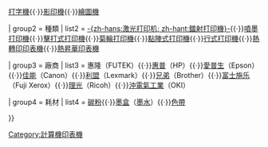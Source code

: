 {{Navbox
| name  = Printer
| title  = [[印表機]]
| style  = text-align:left; vertical-align: top;
| groupstyle = text-align:left; vertical-align:middle; background:#efefef;
| belowstyle = text-align: left;
| state  = autocollapse

| group1 = 技術
| list1  = [[印刷]]{{·}}[[打字機]]{{·}}[[影印機]]{{·}}[[繪圖機]]

| group2 = 種類
| list2 = [[鐳射打印機|-{zh-hans:激光打印机; zh-hant:鐳射打印機}-]]{{·}}[[噴墨打印機]]{{·}}[[擊打式打印機]]{{·}}[[菊輪打印機]]{{·}}[[點陣式打印機]]{{·}}[[行式打印機]]{{·}}[[熱轉印印表機]]{{·}}[[熱昇華印表機]]

| group3 = 廠商
| list3  = 惠隆（FUTEK）{{·}}[[惠普]]（HP）{{·}}[[愛普生]]（Epson）{{·}}[[佳能]]（Canon）{{·}}[[利盟]]（Lexmark）{{·}}[[兄弟工業|兄弟]]（Brother）{{·}}[[富士施乐]]（Fuji Xerox）{{·}}[[理光]]（Ricoh）{{·}}[[沖電氣工業]]（OKI）

| group4 = 耗材
| list4  = [[碳粉]]{{·}}[[墨盒 (印表機)|墨盒]]（[[墨水]]）{{·}}[[色帶]]

}}<noinclude>
[[Category:計算機印表機]]
</noinclude>